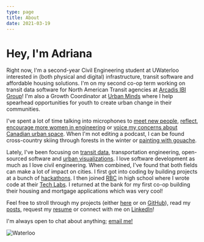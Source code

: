 ```yaml
---
type: page
title: About
date: 2021-03-19
---
```


# Hey, I'm Adriana

Right now, I'm a second-year Civil Engineering student at UWaterloo interested in (both physical and digital) infrastructure, transit software and affordable housing solutions. I'm on my second co-op term working on transit data software for North American Transit agencies at [Arcadis IBI Group](https://www.ibigroup.com/)! I'm also a Growth Coordinator at [Urban Minds](https://www.urbanminds.co/) where I help spearhead opportunities for youth to create urban change in their communities.

I've spent a lot of time talking into microphones to [meet new people](https://anchor.fm/from-the-stem-up), [reflect](https://anchor.fm/gallium-podcast), [encourage more women in engineering](https://podcasts.google.com/feed/aHR0cHM6Ly9hbmNob3IuZm0vcy84NjA3MjE5Yy9wb2RjYXN0L3Jzcw?sa=X&ved=0CAMQ4aUDahcKEwiQ4qzu4IX5AhUAAAAAHQAAAAAQAQ&hl=en-CA) or [voice my concerns about Canadian urban space](https://play.thebentway.ca/). When I'm not editing a podcast, I can be found cross-country skiing through forests in the winter or [painting with gouache](/art).

Lately, I've been focusing on [transit data](posts/gtfs-101), transportation engineering, open-sourced software and [urban visualizations](https://github.com/AdrianaCeric/city-street-networks). I love software development as much as I love civil engineering. When combined, I've found that both fields can make a lot of impact on cities. I first got into coding by building projects at a bunch of [hackathons](https://devpost.com/adrianaceric). I then joined [RBC](https://www.rbc.com/about-rbc.html) in high school where I wrote code at their [Tech Labs](https://www.rbc.com/dms/enterprise/futurelaunch/rbc-summer-tech-labs.html). I returned at the bank for my first co-op building their housing and mortgage applications which was very cool!

Feel free to stroll through my projects (either [here](/projects) or on [GitHub](https://github.com/AdrianaCeric/city-street-networks)), read my [posts](/posts), request my [resume](mailto:adriana.ceric@gmail.com) or connect with me on [LinkedIn](https://www.linkedin.com/in/adriana-ceric/)!

I'm always open to chat about anything; [email me!](mailto:adriana.ceric@gmail.com)

![Waterloo](images/waterloo2.png)
